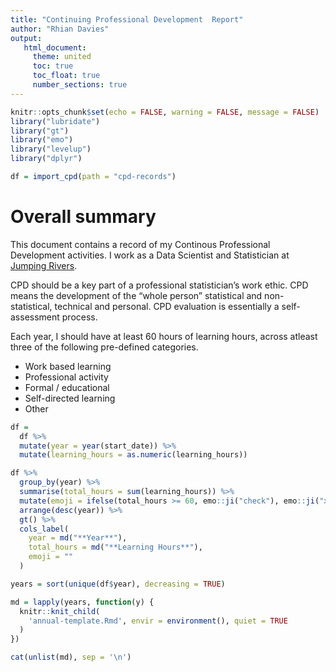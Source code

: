 ```yaml
---
title: "Continuing Professional Development  Report"
author: "Rhian Davies"
output:
   html_document:
     theme: united
     toc: true
     toc_float: true
     number_sections: true
---
```


```r
knitr::opts_chunk$set(echo = FALSE, warning = FALSE, message = FALSE)
library("lubridate")
library("gt")
library("emo")
library("levelup")
library("dplyr")

df = import_cpd(path = "cpd-records")
```

# Overall summary

This document contains a record of my Continous Professional Development activities. I work as a Data Scientist and Statistician at [Jumping Rivers](www.jumpingrivers.com). 

CPD should be a key part of a professional statistician's work ethic. CPD means the development of the "whole person" statistical and non-statistical, technical and personal. CPD evaluation is essentially a self-assessment process.

Each year, I should have at least 60 hours of learning hours, across atleast three of the following pre-defined categories. 

  * Work based learning
  * Professional activity
  * Formal / educational
  * Self-directed learning
  * Other


```r
df = 
  df %>%
  mutate(year = year(start_date)) %>%
  mutate(learning_hours = as.numeric(learning_hours))

df %>% 
  group_by(year) %>% 
  summarise(total_hours = sum(learning_hours)) %>%
  mutate(emoji = ifelse(total_hours >= 60, emo::ji("check"), emo::ji("x"))) %>% 
  arrange(desc(year)) %>% 
  gt() %>% 
  cols_label(
    year = md("**Year**"),
    total_hours = md("**Learning Hours**"),
    emoji = ""
  )
```

```r
years = sort(unique(df$year), decreasing = TRUE)

md = lapply(years, function(y) {
  knitr::knit_child(
    'annual-template.Rmd', envir = environment(), quiet = TRUE
  )
})

cat(unlist(md), sep = '\n')
```

